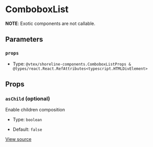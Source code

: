 # ComboboxList

**NOTE**: Exotic components are not callable.

## Parameters

### `props`

- Type: `@vtex/shoreline-components.ComboboxListProps & @types/react.React.RefAttributes<typescript.HTMLDivElement>`

## Props

### `asChild` (optional)

Enable children composition

- Type: `boolean`

- Default: `false`

[View source](https://github.com/vtex/shoreline/blob/4b310ee4d/packages/components/src/combobox/combobox-list.tsx#L5)
